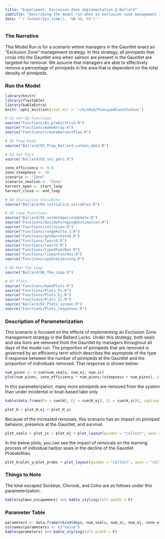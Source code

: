 ```yaml
---
title: "Experiment: Exclusion Zone Implementation @ Ballard"
subtitle: "Describing the model run when an exclusion zone management strategy is implemented at Ballard"
date: "`r format(Sys.time(), '%B %d, %Y')`"
---
```


### The Narrative

This Model Run is for a scenario where managers in the Gauntlet enact an "Exclusion Zone" management strategy. In this strategy, all pinnipeds that cross into the Gauntlet area when salmon are present in the Gauntlet are targeted for removal. We assume that managers are able to effectively remove a percentage of pinnipeds in the area that is dependent on the total density of pinnipeds.

### Run the Model

```r
library(knitr)
library(flextable)
library(kableExtra)
knitr::opts_knit$set(root.dir = '~/GitHub/PinnipedCaseStudies')
```

```r

# 01 Set-Up Functions
source("Functions/01_predictFish.R")
source("Functions/makeArray.R")
source("Functions/createHarvestPlan.R")

# 02 Prep Data
source("Ballard/02_Prep_Ballard_salmon_data.R")

# 03 Set Pars
source("Ballard/03_set_pars.R")
```

```r
zone_efficiency <- 0.8
zone_steepness <- 10
scenario <- "Zone"
scenario_sealion <- "Zone"
harvest_open <- start_loop
harvest_close <- end_loop
```

```r
# 04 Initialize Variables
source("Ballard/04_initialize_variables.R")

# 05 Loop Functions
source("Ballard/05_salmonSpeciesUpdate.R")
source("Functions/decideForagingDestination.R")
source("Functions/collusion.R")
source("Functions/rungeKutta_3.R")
source("Functions/getHarvested.R")
source("Functions/learnX.R")
source("Functions/learnY.R")
source("Functions/type3FuncRes.R")
source("Functions/linearFuncRes.R")
source("Functions/updateLearning.R")

# 06 Run The Loop
source("Ballard/06_The_Loop.R")

# 07 Plots
source("Functions/makePlots.R")
source("Functions/Plots_Pv.R")
source("Functions/Plots_Ej.R")
source("Functions/Plots_Zc.R")
source("Ballard/07_Plots_salmon.R")
source("Functions/Plots_responses.R")
```

### Description of Parameterization

This scenario is focused on the effects of implementing an Exclusion Zone management strategy in the Ballard Locks. Under this strategy, both seals and sea lions are removed from the Gauntlet by managers throughout all days of the model run. The proportion of pinnipeds that are removed is governed by an efficiency term which describes the asymptote of the type II response between the number of pinnipeds at the Gauntlet and the proportion of individuals removed. That response is shown below:

```r
num_pinns <- 0:sum(num_seals, num_ej, num_zc)
plot(num_pinns, zone_efficiency * num_pinns/(steepness + num_pinns), ylab = "Proportion of Pinnipeds Harvested", xlab = "Num Pinnipeds @ Gauntlet")
```

In this parameterization, many more pinnipeds are removed from the system than under incidental or boat-based take only. 

```r
kable(data.frame(Pv = sum(H), Ej = sum(H_ej), Zc = sum(H_zc)), caption = "Pinnipeds Removed") %>% kable_styling(full_width = F)
```

```r
plot_H + plot_H_ej + plot_H_zc
```

Because of the increased removals, this scenario has an impact on pinniped behavior, presence at the Gauntlet, and survival. 

```r
plot_seals + plot_zc + plot_ej + plot_layout(guides = "collect", axes = "collect")
```

In the below plots, you can see the impact of removals on the learning process of individual harbor seals in the decline of the Gauntlet Probabilities.

```r
plot_H/plot_y/plot_probs + plot_layout(guides = "collect", axes = "collect")
```

### Things to Note

The total escaped Sockeye, Chinook, and Coho are as follows under this parameterization:

```r
kable(salmon_escapement) %>% kable_styling(full_width = F)
```

### Parameter Table

```r
parameters <- data.frame(rbind(days, num_seals, num_zc, num_ej, zone_efficiency, zone_steepness, num_seals_2_copy, sockeye_escape_rate, chinook_escape_rate, coho_escape_rate, Cmax, Cmax_zc, Cmax_ej, alpha))
colnames(parameters) <- c("Value")
kable(parameters) %>% kable_styling(full_width = F)
```
